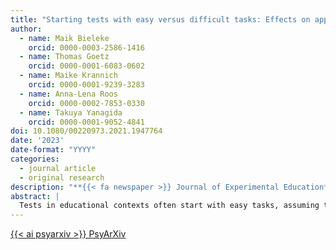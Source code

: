 ```yaml
---
title: "Starting tests with easy versus difficult tasks: Effects on appraisals and emotions"
author:
  - name: Maik Bieleke
    orcid: 0000-0003-2586-1416
  - name: Thomas Goetz
    orcid: 0000-0001-6083-0602
  - name: Maike Krannich
    orcid: 0000-0001-9239-3283
  - name: Anna-Lena Roos
    orcid: 0000-0002-7853-0330
  - name: Takuya Yanagida
    orcid: 0000-0001-9052-4841
doi: 10.1080/00220973.2021.1947764
date: '2023'
date-format: "YYYY"
categories:
  - journal article
  - original research
description: "**{{< fa newspaper >}} Journal of Experimental Education**"
abstract: |
  Tests in educational contexts often start with easy tasks, assuming that this fosters positive experiences—a sense of control, higher valuing of the test, and more positive and less negative emotions. Although intuitive and widespread, this assumption lacks an empirical basis and a theoretical framework. We conducted a field experiment and randomly assigned 208 students to an easy-to-difficult or a difficult-to-easy condition in a mathematics test. Perceived challenge was measured along with control appraisals, value appraisals, and emotions (enjoyment, pride, anxiety, anger, boredom). While students starting with easy tasks felt less challenged than students starting with difficult tasks in Part 1, no differences emerged regarding control and value appraisals and emotions. In Part 2, students who had started with easy tasks proceeded to difficult tasks and reported a higher level of challenge, less value and control, and less positive and more negative emotions than students who proceeded from difficult-to-easy tasks. Control and value appraisals mediated the differences between the two conditions, especially regarding positive emotions. These results cast doubt on the preference for easy-to-difficult over difficult-to-easy task orders, revealing their potential for causing adverse experiences at the end of the test (e.g., reflecting contrast effects).
---
```


<!-- PsyArXiv -->
<a 
  target = "_blank"
  class = "btn btn-dark rounded-pill"
  href = "https://psyarxiv.com/bd6fm/"
  role = "button">
{{< ai psyarxiv >}} PsyArXiv
</a>